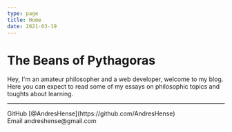 ```yaml
---
type: page
title: Home
date: 2021-03-19
---
```


# The Beans of Pythagoras

Hey, I'm an amateur philosopher and a web developer, welcome to my blog. 
Here you can expect to read some of my essays on philosophic topics and toughts about learning.



---

<div>
  GitHub [@AndresHense](https://github.com/AndresHense)
  <br />
  Email andreshense@gmail.com
</div>
